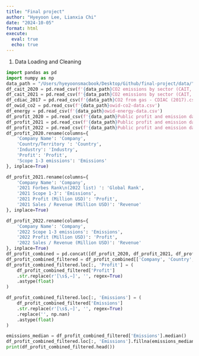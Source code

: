 ```yaml
---
title: "Final project"
author: "Hyeyoon Lee, Lianxia Chi"
date: "2024-10-05"
format: html
execute:
  eval: true
  echo: true
---
```

1. Data Loading and Cleaning
```python
import pandas as pd
import numpy as np
data_path = "/Users/hyeyoonsmacbook/Desktop/Github/final-project/data/"
df_cait_2020 = pd.read_csv(f'{data_path}CO2 emissions by sector (CAIT, 2020).csv')
df_cait_2021 = pd.read_csv(f'{data_path}CO2 emissions by sector (CAIT, 2021).csv')
df_cdiac_2017 = pd.read_csv(f'{data_path}CO2 from gas - CDIAC (2017).csv')
df_owid_co2 = pd.read_csv(f'{data_path}owid-co2-data.csv')
df_energy = pd.read_csv(f'{data_path}owid-energy-data.csv')
df_profit_2020 = pd.read_csv(f'{data_path}Public profit and emission database의 사본 - 2020.csv')
df_profit_2021 = pd.read_csv(f'{data_path}Public profit and emission database의 사본 - 2021.csv')
df_profit_2022 = pd.read_csv(f'{data_path}Public profit and emission database의 사본 - 2022.csv')
df_profit_2020.rename(columns={
    'Company Name': 'Company',
    'Country/Territory ': 'Country',
    'Industry': 'Industry',
    'Profit': 'Profit',
    'Scope 1-3 emissions': 'Emissions'
}, inplace=True)

df_profit_2021.rename(columns={
    'Company Name': 'Company',
    '2021 Forbes Rank\n(2022 list) ': 'Global Rank',
    '2021 Scope 1-3': 'Emissions',
    '2021 Profit (Million USD)': 'Profit',
    '2021 Sales / Revenue (Million USD)': 'Revenue'
}, inplace=True)

df_profit_2022.rename(columns={
    'Company Name': 'Company',
    '2022 Scope 1-3 emissions': 'Emissions',
    '2022 Profit (Million USD)': 'Profit',
    '2022 Sales / Revenue (Million USD)': 'Revenue'
}, inplace=True)
df_profit_combined = pd.concat([df_profit_2020, df_profit_2021, df_profit_2022], ignore_index=True)
df_profit_combined_filtered = df_profit_combined[['Company', 'Country', 'Industry', 'Profit', 'Emissions']].copy()
df_profit_combined_filtered.loc[:, 'Profit'] = (
    df_profit_combined_filtered['Profit']
    .str.replace(r'[\s$,−]', '', regex=True) 
    .astype(float)
)

df_profit_combined_filtered.loc[:, 'Emissions'] = (
    df_profit_combined_filtered['Emissions']
    .str.replace(r'[\s$,−]', '', regex=True) 
    .replace('', np.nan)
    .astype(float)
)

emissions_median = df_profit_combined_filtered['Emissions'].median()
df_profit_combined_filtered.loc[:, 'Emissions'].fillna(emissions_median, inplace=True)
print(df_profit_combined_filtered.head())

```
